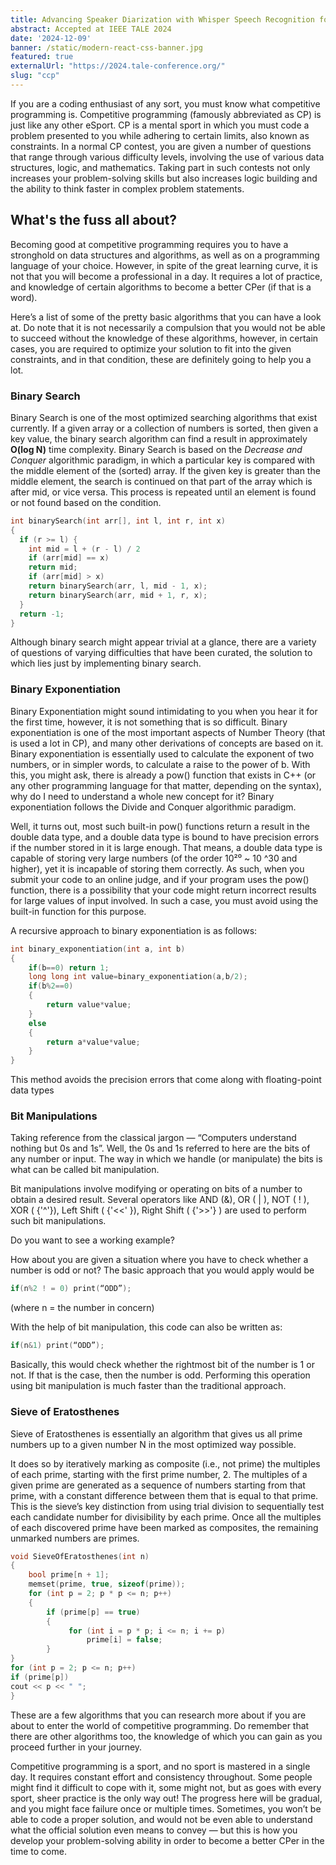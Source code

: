 ```yaml
---
title: Advancing Speaker Diarization with Whisper Speech Recognition for Different Learning Environments
abstract: Accepted at IEEE TALE 2024
date: '2024-12-09'
banner: /static/modern-react-css-banner.jpg
featured: true
externalUrl: "https://2024.tale-conference.org/"
slug: "ccp"
---
```


If you are a coding enthusiast of any sort, you must know what competitive programming is. Competitive programming (famously abbreviated as CP) is just like any other eSport. CP is a mental sport in which you must code a problem presented to you while adhering to certain limits, also known as constraints. In a normal CP contest, you are given a number of questions that range through various difficulty levels, involving the use of various data structures, logic, and mathematics. Taking part in such contests not only increases your problem-solving skills but also increases logic building and the ability to think faster in complex problem statements.

## What's the fuss all about?

Becoming good at competitive programming requires you to have a stronghold on data structures and algorithms, as well as on a programming language of your choice. However, in spite of the great learning curve, it is not that you will become a professional in a day. It requires a lot of practice, and knowledge of certain algorithms to become a better CPer (if that is a word).

Here’s a list of some of the pretty basic algorithms that you can have a look at. Do note that it is not necessarily a compulsion that you would not be able to succeed without the knowledge of these algorithms, however, in certain cases, you are required to optimize your solution to fit into the given constraints, and in that condition, these are definitely going to help you a lot.

### Binary Search

Binary Search is one of the most optimized searching algorithms that exist currently. If a given array or a collection of numbers is sorted, then given a key value, the binary search algorithm can find a result in approximately **O(log N)** time complexity. Binary Search is based on the _Decrease and Conquer_ algorithmic paradigm, in which a particular key is compared with the middle element of the (sorted) array. If the given key is greater than the middle element, the search is continued on that part of the array which is after mid, or vice versa. This process is repeated until an element is found or not found based on the condition.

```cpp
int binarySearch(int arr[], int l, int r, int x)
{
  if (r >= l) {
    int mid = l + (r - l) / 2
    if (arr[mid] == x)
    return mid;
    if (arr[mid] > x)
    return binarySearch(arr, l, mid - 1, x);
    return binarySearch(arr, mid + 1, r, x);
  }
  return -1;
}
```

Although binary search might appear trivial at a glance, there are a variety of questions of varying difficulties that have been curated, the solution to which lies just by implementing binary search.

### Binary Exponentiation

Binary Exponentiation might sound intimidating to you when you hear it for the first time, however, it is not something that is so difficult. Binary exponentiation is one of the most important aspects of Number Theory (that is used a lot in CP), and many other derivations of concepts are based on it. Binary exponentiation is essentially used to calculate the exponent of two numbers, or in simpler words, to calculate a raise to the power of b. With this, you might ask, there is already a pow() function that exists in C++ (or any other programming language for that matter, depending on the syntax), why do I need to understand a whole new concept for it? Binary exponentiation follows the Divide and Conquer algorithmic paradigm.

Well, it turns out, most such built-in pow() functions return a result in the double data type, and a double data type is bound to have precision errors if the number stored in it is large enough. That means, a double data type is capable of storing very large numbers (of the order 10²⁰ ~ 10 ^30 and higher), yet it is incapable of storing them correctly. As such, when you submit your code to an online judge, and if your program uses the pow() function, there is a possibility that your code might return incorrect results for large values of input involved. In such a case, you must avoid using the built-in function for this purpose.

A recursive approach to binary exponentiation is as follows:

```cpp
int binary_exponentiation(int a, int b)
{
    if(b==0) return 1;
    long long int value=binary_exponentiation(a,b/2);
    if(b%2==0)
    {
        return value*value;
    }
    else
    {
        return a*value*value;
    }
}
```

This method avoids the precision errors that come along with floating-point data types

### Bit Manipulations

Taking reference from the classical jargon — “Computers understand nothing but 0s and 1s”. Well, the 0s and 1s referred to here are the bits of any number or input. The way in which we handle (or manipulate) the bits is what can be called bit manipulation.

Bit manipulations involve modifying or operating on bits of a number to obtain a desired result. Several operators like AND (&), OR ( | ), NOT ( ! ), XOR ( {'^'}), Left Shift ( {'<<' }), Right Shift ( {'>>'} ) are used to perform such bit manipulations.

Do you want to see a working example?

How about you are given a situation where you have to check whether a number is odd or not? The basic approach that you would apply would be

```cpp
if(n%2 ! = 0) print(“ODD”);
```

(where n = the number in concern)

With the help of bit manipulation, this code can also be written as:

```cpp
if(n&1) print(“ODD”);
```

Basically, this would check whether the rightmost bit of the number is 1 or not. If that is the case, then the number is odd. Performing this operation using bit manipulation is much faster than the traditional approach.

### Sieve of Eratosthenes

Sieve of Eratosthenes is essentially an algorithm that gives us all prime numbers up to a given number N in the most optimized way possible.

It does so by iteratively marking as composite (i.e., not prime) the multiples of each prime, starting with the first prime number, 2. The multiples of a given prime are generated as a sequence of numbers starting from that prime, with a constant difference between them that is equal to that prime. This is the sieve’s key distinction from using trial division to sequentially test each candidate number for divisibility by each prime. Once all the multiples of each discovered prime have been marked as composites, the remaining unmarked numbers are primes.

```cpp
void SieveOfEratosthenes(int n)
{
    bool prime[n + 1];
    memset(prime, true, sizeof(prime));
    for (int p = 2; p * p <= n; p++)
    {
        if (prime[p] == true)
        {
             for (int i = p * p; i <= n; i += p)
                 prime[i] = false;
        }
}
for (int p = 2; p <= n; p++)
if (prime[p])
cout << p << " ";
}
```

These are a few algorithms that you can research more about if you are about to enter the world of competitive programming. Do remember that there are other algorithms too, the knowledge of which you can gain as you proceed further in your journey.

Competitive programming is a sport, and no sport is mastered in a single day. It requires constant effort and consistency throughout. Some people might find it difficult to cope with it, some might not, but as goes with every sport, sheer practice is the only way out! The progress here will be gradual, and you might face failure once or multiple times. Sometimes, you won’t be able to code a proper solution, and would not be even able to understand what the official solution even means to convey — but this is how you develop your problem-solving ability in order to become a better CPer in the time to come.
